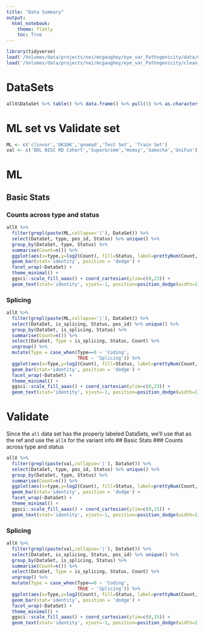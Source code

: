 ```yaml
---
title: "Data Summary"
output: 
  html_notebook:
    theme: flatly
    toc: True
---
```


```r
library(tidyverse)
load('/Volumes/data/projects/nei/mcgaughey/eye_var_Pathogenicity/data/master/allX_2018_08_01.Rdata')
load('/Volumes/data/projects/nei/mcgaughey/eye_var_Pathogenicity/clean_data/all_data.2018_06_08.Rdata')
```

# DataSets
```r
allX$DataSet %>% table() %>% data.frame() %>% pull(1) %>% as.character() %>% str_split(.,'_') %>% lapply(., `[[`, 1) %>% unlist() %>% unique() %>% writeLines()
```

# ML set vs Validate set
```r
ML <- c('clinvar','UK10K','gnomad','Test Set', 'Train Set')
val <- c('DDL NISC RD Cohort','SuperGrimm','Homsy','Samocha','UniFun')

```

# ML
## Basic Stats
### Counts across type and status
```r
allX %>%
  filter(grepl(paste(ML,collapse='|'), DataSet)) %>%  
  select(DataSet, type, pos_id, Status) %>% unique() %>% 
  group_by(DataSet, type, Status) %>% 
  summarise(Count=n()) %>% 
  ggplot(aes(x=type,y=log2(Count), fill=Status, label=prettyNum(Count, big.mark=","))) + 
  geom_bar(stat='identity', position = 'dodge') + 
  facet_wrap(~DataSet) + 
  theme_minimal() + 
  ggsci::scale_fill_aaas() + coord_cartesian(ylim=c(0,23)) +
  geom_text(stat='identity', vjust=-1, position=position_dodge(width=1))
```

### Splicing
```r
allX %>% 
  filter(grepl(paste(ML,collapse='|'), DataSet)) %>%  
  select(DataSet, is_splicing, Status, pos_id) %>% unique() %>% 
  group_by(DataSet, is_splicing, Status) %>% 
  summarise(Count=n()) %>% 
  select(DataSet, Type = is_splicing, Status, Count) %>%
  ungroup() %>% 
  mutate(Type = case_when(Type==0 ~ 'Coding',
                          TRUE ~ 'Splicing')) %>% 
  ggplot(aes(x=Type,y=log2(Count), fill=Status, label=prettyNum(Count, big.mark=","))) +
  geom_bar(stat='identity', position = 'dodge') + 
  facet_wrap(~DataSet) + 
  theme_minimal() + 
  ggsci::scale_fill_aaas() + coord_cartesian(ylim=c(0,23)) +
  geom_text(stat='identity', vjust=-1, position=position_dodge(width=1))
```

# Validate
Since the `all` data set has the properly labeled DataSets, we'll use that as the ref and use the `allX` for the variant info
## Basic Stats
### Counts across type and status
```r
allX %>%
  filter(grepl(paste(val,collapse='|'), DataSet)) %>%  
  select(DataSet, type, pos_id, Status) %>% unique() %>% 
  group_by(DataSet, type, Status) %>% 
  summarise(Count=n()) %>% 
  ggplot(aes(x=type,y=log2(Count), fill=Status, label=prettyNum(Count, big.mark=","))) + 
  geom_bar(stat='identity', position = 'dodge') + 
  facet_wrap(~DataSet) + 
  theme_minimal() + 
  ggsci::scale_fill_aaas() + coord_cartesian(ylim=c(0,15)) +
  geom_text(stat='identity', vjust=-1, position=position_dodge(width=1))
```

### Splicing
```r
allX %>% 
  filter(grepl(paste(val,collapse='|'), DataSet)) %>%  
  select(DataSet, is_splicing, Status, pos_id) %>% unique() %>% 
  group_by(DataSet, is_splicing, Status) %>% 
  summarise(Count=n()) %>% 
  select(DataSet, Type = is_splicing, Status, Count) %>%
  ungroup() %>% 
  mutate(Type = case_when(Type==0 ~ 'Coding',
                          TRUE ~ 'Splicing')) %>% 
  ggplot(aes(x=Type,y=log2(Count), fill=Status, label=prettyNum(Count, big.mark=","))) +
  geom_bar(stat='identity', position = 'dodge') + 
  facet_wrap(~DataSet) + 
  theme_minimal() + 
  ggsci::scale_fill_aaas() + coord_cartesian(ylim=c(0,15)) +
  geom_text(stat='identity', vjust=-1, position=position_dodge(width=1))
```
